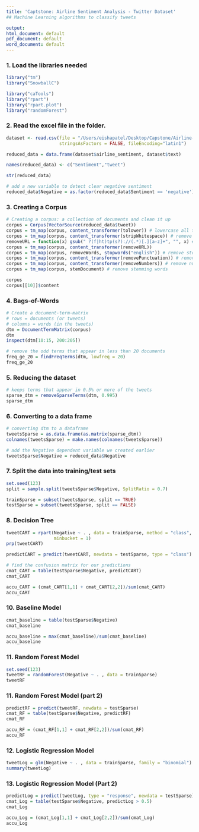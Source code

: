 ```yaml
---
title: 'Captstone: Airline Sentiment Analysis - Twitter Dataset'
## Machine Learning algorithms to classify tweets

output:
html_document: default
pdf_document: default
word_document: default
---
```

### 1. Load the libraries needed 
```r
library("tm")
library("SnowballC")

library("caTools")
library("rpart")
library("rpart.plot")
library("randomForest")
```


### 2. Read the excel file in the folder. 
```r
 
dataset <- read.csv(file = "/Users/eishapatel/Desktop/Capstone/Airline-Sentiment-2-w-AA.csv", header = T, 
                    stringsAsFactors = FALSE, fileEncoding="latin1")

reduced_data = data.frame(dataset$airline_sentiment, dataset$text)

names(reduced_data) <- c("Sentiment","tweet")

str(reduced_data)

# add a new variable to detect clear negative sentiment
reduced_data$Negative = as.factor(reduced_data$Sentiment == 'negative')

```

### 3. Creating a Corpus
```r

# Creating a corpus: a collection of documents and clean it up
corpus = Corpus(VectorSource(reduced_data$tweet))
corpus = tm_map(corpus, content_transformer(tolower)) # lowercase all tweets
corpus = tm_map(corpus, content_transformer(stripWhitespace)) # remove spaces
removeURL = function(x) gsub(" ?(f|ht)tp(s?)://(.*)[.][a-z]+", "", x) # functions to remove URLS
corpus = tm_map(corpus, content_transformer(removeURL))
corpus = tm_map(corpus, removeWords, stopwords("english")) # remove stopwords
corpus = tm_map(corpus, content_transformer(removePunctuation)) # remove punctuation
corpus = tm_map(corpus, content_transformer(removeNumbers)) # remove numbers
corpus = tm_map(corpus, stemDocument) # remove stemming words 

corpus
corpus[[10]]$content

```

### 4. Bags-of-Words
```r

# Create a document-term-matrix 
# rows = documents (or tweets)
# columns = words (in the tweets)
dtm = DocumentTermMatrix(corpus)
dtm
inspect(dtm[10:15, 200:205])

# remove the odd terms that appear in less than 20 documents
freq_ge_20 = findFreqTerms(dtm, lowfreq = 20)
freq_ge_20
```

### 5. Reducing the dataset
```r

# keeps terms that appear in 0.5% or more of the tweets
sparse_dtm = removeSparseTerms(dtm, 0.995)
sparse_dtm

```

### 6. Converting to a data frame
```r

# converting dtm to a dataframe
tweetsSparse = as.data.frame(as.matrix(sparse_dtm))
colnames(tweetsSparse) = make.names(colnames(tweetsSparse))

# add the Negative dependent variable we created earlier
tweetsSparse$Negative = reduced_data$Negative
```

### 7. Split the data into training/test sets
```r

set.seed(123)
split = sample.split(tweetsSparse$Negative, SplitRatio = 0.7)

trainSparse = subset(tweetsSparse, split == TRUE)
testSparse = subset(tweetsSparse, split == FALSE)

```

### 8. Decision Tree
```r

tweetCART = rpart(Negative ~ . , data = trainSparse, method = "class", minsplit = 2,
                  minbucket = 1)
prp(tweetCART)

predictCART = predict(tweetCART, newdata = testSparse, type = "class")

# find the confusion matrix for our predictions
cmat_CART = table(testSparse$Negative, predictCART)
cmat_CART

accu_CART = (cmat_CART[1,1] + cmat_CART[2,2])/sum(cmat_CART)
accu_CART


```

### 10. Baseline Model
```r
cmat_baseline = table(testSparse$Negative)
cmat_baseline

accu_baseline = max(cmat_baseline)/sum(cmat_baseline)
accu_baseline

```

### 11. Random Forest Model
```r

set.seed(123)
tweetRF = randomForest(Negative ~ . , data = trainSparse)
tweetRF

```

### 11. Random Forest Model (part 2)
```r

predictRF = predict(tweetRF, newdata = testSparse)
cmat_RF = table(testSparse$Negative, predictRF)
cmat_RF

accu_RF = (cmat_RF[1,1] + cmat_RF[2,2])/sum(cmat_RF)
accu_RF

```

### 12. Logistic Regression Model
```r

tweetLog = glm(Negative ~ . , data = trainSparse, family = "binomial")
summary(tweetLog)

```

### 13. Logistic Regression Model (Part 2)
```r

predictLog = predict(tweetLog, type = "response", newdata = testSparse)
cmat_Log = table(testSparse$Negative, predictLog > 0.5)
cmat_Log

accu_Log = (cmat_Log[1,1] + cmat_Log[2,2])/sum(cmat_Log)
accu_Log

```

